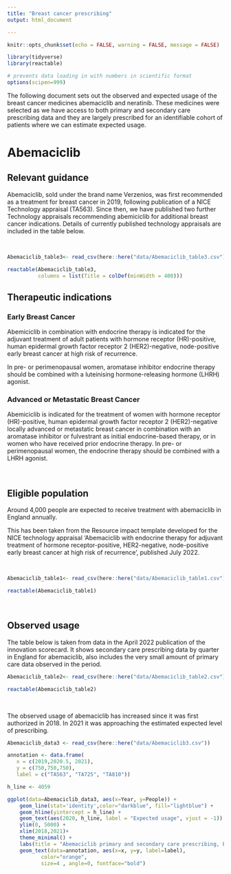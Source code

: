 ```yaml
---
title: "Breast cancer prescribing"
output: html_document

---
```


```r
knitr::opts_chunk$set(echo = FALSE, warning = FALSE, message = FALSE)

library(tidyverse)
library(reactable)

# prevents data loading in with numbers in scientific format
options(scipen=999)

```


The following document sets out the observed and expected usage of the breast cancer medicines abemaciclib and neratinib. These medicines were selected as we have access to both primary and secondary care prescribing data and they are largely prescribed for an identifiable cohort of patients where we can estimate expected usage.  

# Abemaciclib

## Relevant guidance

Abemaciclib, sold under the brand name Verzenios, was first recommended as a treatment for breast cancer in 2019, following publication of a NICE Technology appraisal (TA563). Since then, we have published two further Technology appraisals recommending abemiciclib for additional breast cancer indications. Details of currently published technology appraisals are included in the table below. 

<br>

```r

Abemaciclib_table3<- read_csv(here::here("data/Abemaciclib_table3.csv"))

reactable(Abemaciclib_table3, 
          columns = list(Title = colDef(minWidth = 400)))

```

## Therapeutic indications  

### Early Breast Cancer  

Abemiciclib in combination with endocrine therapy is indicated for the adjuvant treatment of adult patients with hormone receptor (HR)-positive, human epidermal growth factor receptor 2 (HER2)-negative, node-positive early breast cancer at high risk of recurrence.  

In pre- or perimenopausal women, aromatase inhibitor endocrine therapy should be combined with a luteinising hormone-releasing hormone (LHRH) agonist.  

### Advanced or Metastatic Breast Cancer  

Abemiciclib is indicated for the treatment of women with hormone receptor (HR)-positive, human epidermal growth factor receptor 2 (HER2)-negative locally advanced or metastatic breast cancer in combination with an aromatase inhibitor or fulvestrant as initial endocrine-based therapy, or in women who have received prior endocrine therapy.
In pre- or perimenopausal women, the endocrine therapy should be combined with a LHRH agonist.  

<br>

## Eligible population  

Around 4,000 people are expected to receive treatment with abemaciclib in England annually.  

This has been taken from the Resource impact template developed for the NICE technology appraisal 'Abemaciclib with endocrine therapy for adjuvant treatment of hormone receptor-positive, HER2-negative, node-positive early breast cancer at high risk of recurrence', published July 2022.  

<br>

```r

Abemaciclib_table1<- read_csv(here::here("data/Abemaciclib_table1.csv"))

reactable(Abemaciclib_table1)

```

<br>

## Observed usage  

The table below is taken from data in the April 2022 publication of the innovation scorecard. It shows secondary care prescribing data by quarter in England for abemaciclib, also includes the very small amount of primary care data observed in the period.  

```r

Abemaciclib_table2<- read_csv(here::here("data/Abemaciclib_table2.csv"))

reactable(Abemaciclib_table2)

```

<br>

The observed usage of abemaciclib has increased since it was first authorized in 2018. In 2021 it was approaching the estimated expected level of prescribing.  

```r

Abemaciclib_data3 <- read_csv(here::here("data/Abemaciclib3.csv"))

annotation <- data.frame(
   x = c(2019,2020.5, 2021),
   y = c(750,750,750),
   label = c("TA563", "TA725", "TA810"))

h_line <- 4059

ggplot(data=Abemaciclib_data3, aes(x=Year, y=People)) +
    geom_line(stat='identity',color="darkblue", fill="lightblue") +
    geom_hline(yintercept = h_line) +
    geom_text(aes(2020, h_line, label = "Expected usage", vjust = -1)) +
    ylim(0, 5000) +
    xlim(2018,2021)+
    theme_minimal() +
    labs(title = "Abemaciclib primary and secondary care prescribing, England, 2018-2021") +
    geom_text(data=annotation, aes(x=x, y=y, label=label),
           color="orange", 
           size=4 , angle=0, fontface="bold")

```


